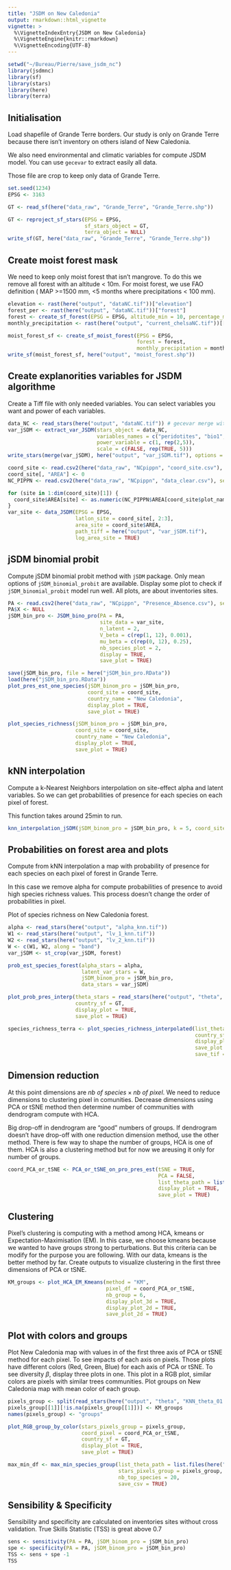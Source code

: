 ```yaml
---
title: "JSDM on New Caledonia"
output: rmarkdown::html_vignette
vignette: >
  %\VignetteIndexEntry{JSDM on New Caledonia}
  %\VignetteEngine{knitr::rmarkdown}
  %\VignetteEncoding{UTF-8}
---
```



```r
setwd("~/Bureau/Pierre/save_jsdm_nc")
library(jsdmnc)
library(sf)
library(stars)
library(here)
library(terra)
```


## Initialisation 

Load shapefile of Grande Terre borders.
Our study is only on Grande Terre because there isn't inventory on others island of New Caledonia.

We also need environmental and climatic variables for compute JSDM model.
You can use `gecevar` to extract easily all data.

Those file are crop to keep only data of Grande Terre.

```r
set.seed(1234)
EPSG <- 3163

GT <- read_sf(here("data_raw", "Grande_Terre", "Grande_Terre.shp"))

GT <- reproject_sf_stars(EPSG = EPSG, 
                         sf_stars_object = GT,
                         terra_object = NULL)
write_sf(GT, here("data_raw", "Grande_Terre", "Grande_Terre.shp"))

```


## Create moist forest mask

We need to keep only moist forest that isn't mangrove. To do this we remove all forest with an altitude < 10m.
For moist forest, we use FAO definition ( MAP >=1500 mm, <5 months where precipitations < 100 mm).

```r
elevation <- rast(here("output", "dataNC.tif"))["elevation"]
forest_per <- rast(here("output", "dataNC.tif"))["forest"]
forest <- create_sf_forest(EPSG = EPSG, altitude_min = 10, percentage_min = 50, elevation = elevation, forest = forest_per)
monthly_precipitation <- rast(here("output", "current_chelsaNC.tif"))[[paste0("pr", 1:12)]]

moist_forest_sf <- create_sf_moist_forest(EPSG = EPSG,
                                          forest = forest,
                                          monthly_precipitation = monthly_precipitation)
write_sf(moist_forest_sf, here("output", "moist_forest.shp"))
```

## Create explanorities variables for JSDM algorithme

Create a Tiff file with only needed variables. 
You can select variables you want and power of each variables. 

```r
data_NC <- read_stars(here("output", "dataNC.tif")) # gecevar merge with peridotites
var_jSDM <- extract_var_JSDM(stars_object = data_NC,
                             variables_names = c("peridotites", "bio1", "bio4", "bio12", "bio15", "cwd"),
                             power_variable = c(1, rep(2,5)),
                             scale = c(FALSE, rep(TRUE, 5)))
write_stars(merge(var_jSDM), here("output", "var_jSDM.tif"), options = c("COMPRESS=LZW","PREDICTOR=2"))

coord_site <- read.csv2(here("data_raw", "NCpippn", "coord_site.csv"), sep = ",")
coord_site[, "AREA"] <- 0
NC_PIPPN <- read.csv2(here("data_raw", "NCpippn", "data_clear.csv"), sep = ",")

for (site in 1:dim(coord_site)[1]) {
  coord_site$AREA[site] <- as.numeric(NC_PIPPN$AREA[coord_site$plot_name[site] == NC_PIPPN$plot_name][1])
}
var_site <- data_JSDM(EPSG = EPSG,
                      latlon_site = coord_site[, 2:3],
                      area_site = coord_site$AREA, 
                      path_tiff = here("output", "var_jSDM.tif"),
                      log_area_site = TRUE)
```

## jSDM binomial probit

Compute jSDM binomial probit method with `jSDM` package.
Only mean options of `jSDM_binomial_probit` are available.
Display some plot to check if `jSDM_binomial_probit` model run well.
All plots, are about inventories sites.

```r
PA <- read.csv2(here("data_raw", "NCpippn", "Presence_Absence.csv"), sep = ",")
PA$X <- NULL
jSDM_bin_pro <- JSDM_bino_pro(PA = PA, 
                              site_data = var_site, 
                              n_latent = 2,
                              V_beta = c(rep(1, 12), 0.001),
                              mu_beta = c(rep(0, 12), 0.25),
                              nb_species_plot = 2, 
                              display = TRUE, 
                              save_plot = TRUE)

save(jSDM_bin_pro, file = here("jSDM_bin_pro.RData"))
load(here("jSDM_bin_pro.RData"))
plot_pres_est_one_species(jSDM_binom_pro = jSDM_bin_pro,
                          coord_site = coord_site,
                          country_name = "New Caledonia",
                          display_plot = TRUE, 
                          save_plot = TRUE)

plot_species_richness(jSDM_binom_pro = jSDM_bin_pro,
                      coord_site = coord_site,
                      country_name = "New Caledonia",
                      display_plot = TRUE,
                      save_plot = TRUE)
```

## kNN interpolation

Compute a k-Nearest Neighbors interpolation on site-effect alpha and latent variables. So we can get probabilities of presence for each species on each pixel of forest.

This function takes around 25min to run.

```r
knn_interpolation_jSDM(jSDM_binom_pro = jSDM_bin_pro, k = 5, coord_site = coord_site, sf_forest = moist_forest_sf)
```

## Probabilities on forest area and plots

Compute from kNN interpolation a map with probability of presence for each species on each pixel of forest in Grande Terre.

In this case we remove alpha for compute probabilities of presence to avoid high species richness values. This process doesn't change the order of probabilities in pixel.

Plot of species richness on New Caledonia forest.

```r
alpha <- read_stars(here("output", "alpha_knn.tif"))
W1 <- read_stars(here("output", "lv_1_knn.tif"))
W2 <- read_stars(here("output", "lv_2_knn.tif"))
W <- c(W1, W2, along = "band")
var_jSDM <- st_crop(var_jSDM, forest)

prob_est_species_forest(alpha_stars = alpha,
                        latent_var_stars = W,
                        jSDM_binom_pro = jSDM_bin_pro,
                        data_stars = var_jSDM)

plot_prob_pres_interp(theta_stars = read_stars(here("output", "theta", "KNN_theta_01.tif")),
                      country_sf = GT, 
                      display_plot = TRUE,
                      save_plot = TRUE)

species_richness_terra <- plot_species_richness_interpolated(list_theta_path = list.files(here("output", "theta"), full.names = TRUE),
                                                             country_sf = GT,
                                                             display_plot = TRUE,
                                                             save_plot = TRUE,
                                                             save_tif = TRUE)
```

## Dimension reduction

At this point dimensions are $nb\ of\ species \times nb\ of\ pixel$. We need to reduce dimensions to clustering pixel in comunities.
Decrease dimensions using PCA or tSNE method then determine number of communities with dendrogram compute with HCA.
 
Big drop-off in dendrogram are "good" numbers of groups. If dendrogram doesn't have drop-off with one reduction dimension method, use the other method.
There is few way to shape the number of groups, HCA is one of them. HCA is also a clustering method but for now we areusing it only for number of groups.

```r
coord_PCA_or_tSNE <- PCA_or_tSNE_on_pro_pres_est(tSNE = TRUE,
                                                 PCA = FALSE, 
                                                 list_theta_path = list.files(here("output", "theta"), full.names = TRUE),
                                                 display_plot = TRUE,
                                                 save_plot = TRUE)
```

## Clustering 

Pixel's clustering is computing with a method among HCA, kmeans or Expectation-Maximisation (EM).
In this case, we choose kmeans because we wanted to have groups strong to perturbations. 
But this criteria can be modify for the purpose you are following.
With our data, kmeans is the better method by far.
Create outputs to visualize clustering in the first three dimensions of PCA or tSNE.

```r
KM_groups <- plot_HCA_EM_Kmeans(method = "KM",
                                pixel_df = coord_PCA_or_tSNE,
                                nb_group = 6, 
                                display_plot_3d = TRUE,
                                display_plot_2d = TRUE,
                                save_plot_2d = TRUE)
```


## Plot with colors and groups

Plot New Caledonia map with values in of the first three axis of PCA or tSNE method for each pixel. To see impacts of each axis on pixels.
Those plots have different colors (Red, Green, Blue) for each axis of PCA or tSNE. 
To see diversity $\beta$, display three plots in one. This plot in a RGB plot, similar colors are pixels with similar trees communities. 
Plot groups on New Caledonia map with mean color of each group. 

```r
pixels_group <- split(read_stars(here("output", "theta", "KNN_theta_01.tif")))[1,,]
pixels_group[[1]][!is.na(pixels_group[[1]])] <- KM_groups
names(pixels_group) <- "groups"

plot_RGB_group_by_color(stars_pixels_group = pixels_group,
                        coord_pixel = coord_PCA_or_tSNE,
                        country_sf = GT,
                        display_plot = TRUE,
                        save_plot = TRUE)

max_min_df <- max_min_species_group(list_theta_path = list.files(here("output", "theta"), full.names = TRUE), 
                                    stars_pixels_group = pixels_group, 
                                    nb_top_species = 20,
                                    save_csv = TRUE)
```

## Sensibility & Specificity

Sensibility and specificity are calculated on inventories sites without cross validation.
True Skills Statistic (TSS) is great above 0.7

```r
sens <- sensitivity(PA = PA, jSDM_binom_pro = jSDM_bin_pro)
spe <- specificity(PA = PA, jSDM_binom_pro = jSDM_bin_pro)
TSS <- sens + spe -1
TSS
```

